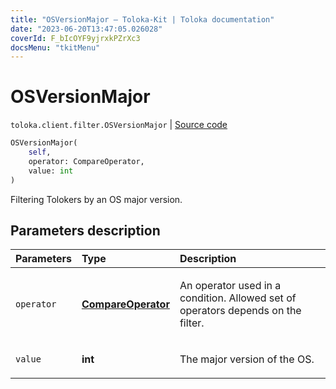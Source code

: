 ```yaml
---
title: "OSVersionMajor — Toloka-Kit | Toloka documentation"
date: "2023-06-20T13:47:05.026028"
coverId: F_bIcOYF9yjrxkPZrXc3
docsMenu: "tkitMenu"
---
```


# OSVersionMajor

`toloka.client.filter.OSVersionMajor` | [Source code](https://github.com/Toloka/toloka-kit/blob/v1.2.0/src/client/filter.py#L611)

```python
OSVersionMajor(
    self,
    operator: CompareOperator,
    value: int
)
```

Filtering Tolokers by an OS major version.

## Parameters description

| Parameters | Type | Description |
| :----------| :----| :-----------|
`operator`|**[CompareOperator](/docs/toloka-kit/reference/toloka.client.primitives.operators.CompareOperator)**|<p>An operator used in a condition. Allowed set of operators depends on the filter.</p>
`value`|**int**|<p>The major version of the OS.</p>
